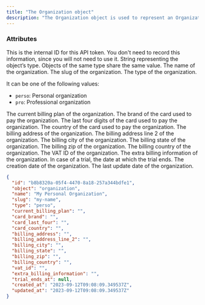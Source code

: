 ```yaml
---
title: "The Organization object"
description: "The Organization object is used to represent an Organization in Assembly."
---
```


### Attributes

<ResponseField name="id" type="string">
  This is the internal ID for this API token. You don't need to record this
  information, since you will not need to use it.
</ResponseField>

<ResponseField name="object" type="string">
  String representing the object’s type. Objects of the same type share the same value.
</ResponseField>

<ResponseField name="name" type="string">
  The name of the organization.
</ResponseField>

<ResponseField name="slug" type="string">
  The slug of the organization.
</ResponseField>

<ResponseField name="type" type="string">
  The type of the organization.
  
  It can be one of the following values:
  - `perso`: Personal organization
  - `pro`: Professional organization
</ResponseField>

<ResponseField name="current_billing_plan" type="string">
  The current billing plan of the organization.
</ResponseField>

<ResponseField name="card_brand" type="string">
  The brand of the card used to pay the organization.
</ResponseField>

<ResponseField name="card_last_four" type="string">
  The last four digits of the card used to pay the organization.
</ResponseField>

<ResponseField name="card_country" type="string">
  The country of the card used to pay the organization.
</ResponseField>

<ResponseField name="billing_address" type="string">
  The billing address of the organization.
</ResponseField>

<ResponseField name="billing_address_line_2" type="string">
  The billing address line 2 of the organization.
</ResponseField>

<ResponseField name="billing_city" type="string">
  The billing city of the organization.
</ResponseField>

<ResponseField name="billing_state" type="string">
  The billing state of the organization.
</ResponseField>

<ResponseField name="billing_zip" type="string">
  The billing zip of the organization.
</ResponseField>

<ResponseField name="billing_country" type="string">
  The billing country of the organization.
</ResponseField>

<ResponseField name="vat_id" type="string">
  The VAT ID of the organization.
</ResponseField>

<ResponseField name="extra_billing_information" type="string">
  The extra billing information of the organization.
</ResponseField>

<ResponseField name="trial_ends_at" type="string">
  In case of a trial, the date at which the trial ends.
</ResponseField>

<ResponseField name="created_at" type="string">
  The creation date of the organization.
</ResponseField>

<ResponseField name="updated_at" type="string">
  The last update date of the organization.
</ResponseField>

<ResponseExample>

```json Organization object
{
  "id": "b8b8320a-05f4-4470-8a18-257a344bdfe1",
  "object": "organization",
  "name": "My Personal Organization",
  "slug": "my-name",
  "type": "perso",
  "current_billing_plan": "",
  "card_brand": "",
  "card_last_four": "",
  "card_country": "",
  "billing_address": "",
  "billing_address_line_2": "",
  "billing_city": "",
  "billing_state": "",
  "billing_zip": "",
  "billing_country": "",
  "vat_id": "",
  "extra_billing_information": "",
  "trial_ends_at": null,
  "created_at": "2023-09-12T09:08:09.349537Z",
  "updated_at": "2023-09-12T09:08:09.349537Z"
}
```

</ResponseExample>

<Snippet file="snippet-assembly-sdk.mdx" />
